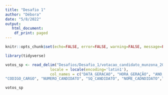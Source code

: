 ```yaml
---
title: "Desafio 1"
author: "Débora"
date: "5/8/2022"
output:
   html_document:
    df_print: paged
---
```


```r
knitr::opts_chunk$set(echo=FALSE, error=FALSE, warning=FALSE, message=FALSE)
```


```r
library(tidyverse)
```

```r
votos_sp <- read_delim("Desafios/Desafio_1/votacao_candidato_munzona_2012/votacao_candidato_munzona_2012_SP.txt",  delim = ";",
                    locale = locale(encoding='latin1'),
                    col_names = c("DATA_GERACAO", "HORA_GERAÇÃO", "ANO_ELEICAO", "NUM_TURNO", "DESCRICAO_ELEICAO", "SIGLA_UF", "SIGLA_UE", "CODIGO_MUNICIPIO","NOME_MUNICIPIO", "NUMERO_ZONA", 
"CODIGO_CARGO", "NUMERO_CANDIDATO", "SQ_CANDIDATO", "NOME_CADNDIDATO","NOME_URNA_CANDIDATO", "DESCRICAO_CARGO", "COD_SIT_CAND_SUPERIOR", "DESC_SIT_CAND_SUPERIOR", "COD_SIT_CANDIDATO", "DESC_SIT_CANDIDATO","COD_SIT_CANDIDATO_TOT", "DESC_SIT_CANDIDATO_TOT", "NUMERO_PARTIDO", "SIGLA_PARTIDO", "NOME_PARTIDO", "SEQUENCIAL_LEGENDA", "NOME_COLIGACAO", "COMPOSICAO_LEGENDA", "TOTAL_VOTOS"))

votos_sp
```


